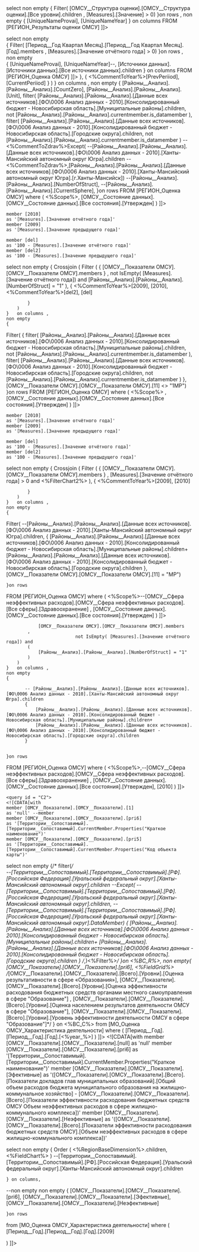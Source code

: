 <?xml version="1.0" encoding="utf-8"?>
<root>

  <query id = "AllScope">
    <![CDATA[--Scope
with
    member [UniqueNameYear]
    as '[ОМСУ__Структура оценки].[ОМСУ__Структура оценки].currentmember.UniqueName'
    member [UniqueNameProvai]
    as '[Источники данных].[Источники данных].currentmember.UniqueName'

select
    non empty
    {
    Filter(
[ОМСУ__Структура оценки].[ОМСУ__Структура оценки].[Все уровни].children
        , [Measures].[Значение] > 0)
    }on rows ,
    non empty
    {
    [UniqueNameProvai],
        [UniqueNameYear]
    }   on columns
FROM  [РЕГИОН_Результаты оценки ОМСУ] ]]>
  </query>

  <query id = "AllYear">
    <![CDATA[--Period   
with   
    member [UniqueNameYear]
    as '[Период__Год Квартал Месяц].currentmember.UniqueName'
    member [UniqueNameProvai]
    as '[Источники данных].[Источники данных].currentmember.UniqueName'

select
    non empty    
    {
    Filter(
        [Период__Год Квартал Месяц].[Период__Год Квартал Месяц].[Год].members 
        , [Measures].[Значение отчётного года] > 0)
    }on rows ,
    non empty    
    {
    [UniqueNameProvai],
        [UniqueNameYear]--,        [Источники данных].[Источники данных].[Все источники данных].children
    }   on columns
FROM [РЕГИОН_Оценка ОМСУ] ]]>
 </query>
  <query id = "Grid">
    <![CDATA[with     
    member [UniqueNameYear]     
    as '[Период__Год Квартал Месяц].currentmember.UniqueName'     
    member [UniqueNameProvai]     
    as '[Источники данных].[Источники данных].currentmember.UniqueName'     
    member [Районы__Анализ].[Районы__Анализ].[CurrentSphere]     
    as '[ОМСУ__Показатели ОМСУ].[ОМСУ__Показатели ОМСУ].currentmember.Properties("Сфера неэффективных расходов")'      
    member [Районы__Анализ].[Районы__Анализ].[Unit] 
    as '[ОМСУ__Показатели ОМСУ].[ОМСУ__Показатели ОМСУ].currentmember.Properties("Единица измерения")'  
    member [Районы__Анализ].[Районы__Анализ].[NumberOfStruct] 
    as '[ОМСУ__Показатели ОМСУ].[ОМСУ__Показатели ОМСУ].currentmember.Properties("Номер в структуре")'
    member [Районы__Анализ].[Районы__Анализ].[CountZero]
    as '[ОМСУ__Показатели ОМСУ].[ОМСУ__Показатели ОМСУ].currentmember.Properties("Разрядность")'
    member [Районы__Анализ].[Районы__Анализ].[dm]
    as '[ОМСУ__Показатели ОМСУ].[ОМСУ__Показатели ОМСУ].currentmember.is_DataMember'
    member [CurrentPeriiod]    
    as 'str([Measures].[Значение отчётного года])+"str"'    
    member [PrevPeriiod]    
    as 'str([Measures].[Значение предыдущего года])+"str"'   
select
    non empty     
    {
        Crossjoin  
        (
            {<%FilterGrid%>},
            {
                <%CommentToYear%>[PrevPeriiod],
                [CurrentPeriiod]   
            }     
        )  
    }   on columns ,
    non empty     
    {
        [Районы__Анализ].[Районы__Анализ].[CountZero],        
        [Районы__Анализ].[Районы__Анализ].[Unit],
         filter(
        [Районы__Анализ].[Районы__Анализ].[Данные всех источников].[ФО\0006 Анализ данных - 2010].[Консолидированный бюджет - Новосибирская область].[Муниципальные районы].children,
        not [Районы__Анализ].[Районы__Анализ].currentmember.is_datamember
        ),
        filter(
        [Районы__Анализ].[Районы__Анализ].[Данные всех источников].[ФО\0006 Анализ данных - 2010].[Консолидированный бюджет - Новосибирская область].[Городские округа].children,
        not [Районы__Анализ].[Районы__Анализ].currentmember.is_datamember
        )
        --<%CommentToZdrav%>Except(
        --[Районы__Анализ].[Районы__Анализ].[Данные всех источников].[ФО\0006 Анализ данных - 2010].[Ханты-Мансийский автономный округ Югра].children
        --<%CommentToZdrav%>,[Районы__Анализ].[Районы__Анализ].[Данные всех источников].[ФО\0006 Анализ данных - 2010].[Ханты-Мансийский автономный округ Югра].[г.Ханты-Мансийск])
        --[Районы__Анализ].[Районы__Анализ].[NumberOfStruct],
        --[Районы__Анализ].[Районы__Анализ].[CurrentSphere],
    }on rows     
FROM [РЕГИОН_Оценка ОМСУ]     
where 
    (
     <%Scope%>,
     [ОМСУ__Состояние данных].[ОМСУ__Состояние данных].[Все состояния].[Утвержден]
    ) 
]]>
  </query>
  
  <query id = "Chart">
    <![CDATA[with
    member [UniqueNameYear]
    as '[Период__Год Квартал Месяц].currentmember.UniqueName'
    member [UniqueNameProvai]
    as '[Источники данных].[Источники данных].currentmember.UniqueName'
    member [Районы__Анализ].[Районы__Анализ].[CurrentSphere]
    as '[ОМСУ__Показатели ОМСУ].[ОМСУ__Показатели ОМСУ].currentmember.Properties("Сфера неэффективных расходов")'
    member [Районы__Анализ].[Районы__Анализ].[Unit]
    as '[ОМСУ__Показатели ОМСУ].[ОМСУ__Показатели ОМСУ].currentmember.Properties("Единица измерения")'
    member [Районы__Анализ].[Районы__Анализ].[NumberOfStruct]
    as '[ОМСУ__Показатели ОМСУ].[ОМСУ__Показатели ОМСУ].currentmember.Properties("Номер в структуре")'
    member [Районы__Анализ].[Районы__Анализ].[CountZero]
    as '[ОМСУ__Показатели ОМСУ].[ОМСУ__Показатели ОМСУ].currentmember.Properties("Разрядность")'
    member [ОМСУ__Показатели ОМСУ].[ОМСУ__Показатели ОМСУ].[11]
    as '[Районы__Анализ].[Районы__Анализ].currentmember.Properties("Тип территорий")'

    member [2010]
    as '[Measures].[Значение отчётного года]'
    member [2009]
    as '[Measures].[Значение предыдущего года]'

    member [del]
    as '100 - [Measures].[Значение отчётного года]'
    member [del2]
    as '100 - [Measures].[Значение предыдущего года]'

select
    non empty
    {
        Crossjoin
        (
            Filter
            (
                {
                   [ОМСУ__Показатели ОМСУ].[ОМСУ__Показатели ОМСУ].members
                }
                 ,
                  not IsEmpty( [Measures].[Значение отчётного года]) and
                [Районы__Анализ].[Районы__Анализ].[NumberOfStruct] = "1"
            ),
            {
                <%CommentToYear%>[2009],
                [2010],
<%CommentToYear%>[del2],
[del]

            }
        )
    }   on columns ,
    non empty
    {
Filter(
        {
        filter(
        [Районы__Анализ].[Районы__Анализ].[Данные всех источников].[ФО\0006 Анализ данных - 2010].[Консолидированный бюджет - Новосибирская область].[Муниципальные районы].children,
        not [Районы__Анализ].[Районы__Анализ].currentmember.is_datamember
        ),
        filter(
        [Районы__Анализ].[Районы__Анализ].[Данные всех источников].[ФО\0006 Анализ данных - 2010].[Консолидированный бюджет - Новосибирская область].[Городские округа].children,
        not [Районы__Анализ].[Районы__Анализ].currentmember.is_datamember
        )
        }, [ОМСУ__Показатели ОМСУ].[ОМСУ__Показатели ОМСУ].[11] <> "1МР")
    }on rows
FROM [РЕГИОН_Оценка ОМСУ]
where
    (
     <%Scope%>
     ,
     [ОМСУ__Состояние данных].[ОМСУ__Состояние данных].[Все состояния].[Утвержден]
    )
]]>
  </query>

  <query id = "Chart2">
    <![CDATA[with
    member [UniqueNameYear]
    as '[Период__Год Квартал Месяц].currentmember.UniqueName'
    member [UniqueNameProvai]
    as '[Источники данных].[Источники данных].currentmember.UniqueName'
    member [Районы__Анализ].[Районы__Анализ].[CurrentSphere]
    as '[ОМСУ__Показатели ОМСУ].[ОМСУ__Показатели ОМСУ].currentmember.Properties("Сфера неэффективных расходов")'
    member [Районы__Анализ].[Районы__Анализ].[Unit]
    as '[ОМСУ__Показатели ОМСУ].[ОМСУ__Показатели ОМСУ].currentmember.Properties("Единица измерения")'
    member [Районы__Анализ].[Районы__Анализ].[NumberOfStruct]
    as '[ОМСУ__Показатели ОМСУ].[ОМСУ__Показатели ОМСУ].currentmember.Properties("Номер в структуре")'
    member [Районы__Анализ].[Районы__Анализ].[CountZero]
    as '[ОМСУ__Показатели ОМСУ].[ОМСУ__Показатели ОМСУ].currentmember.Properties("Разрядность")'
    member [ОМСУ__Показатели ОМСУ].[ОМСУ__Показатели ОМСУ].[11]
    as '[Районы__Анализ].[Районы__Анализ].currentmember.Properties("Тип территорий")'

    member [2010]
    as '[Measures].[Значение отчётного года]'
    member [2009]
    as '[Measures].[Значение предыдущего года]'

    member [del]
    as '100 - [Measures].[Значение отчётного года]'
    member [del2]
    as '100 - [Measures].[Значение предыдущего года]'

select
    non empty
    {
        Crossjoin
        (
            Filter
            (
                {
                [ОМСУ__Показатели ОМСУ].[ОМСУ__Показатели ОМСУ].members
                }
                 ,
                [Measures].[Значение отчётного года] > 0 and
                <%FilterChart2%>
            ),
            {
                <%CommentToYear%>[2009],
                [2010]

            }
        )
    }   on columns ,
    non empty
    {
Filter(
        --[Районы__Анализ].[Районы__Анализ].[Данные всех источников].[ФО\0006 Анализ данных - 2010].[Ханты-Мансийский автономный округ Югра].children,
        {
        [Районы__Анализ].[Районы__Анализ].[Данные всех источников].[ФО\0006 Анализ данных - 2010].[Консолидированный бюджет - Новосибирская область].[Муниципальные районы].children+
        [Районы__Анализ].[Районы__Анализ].[Данные всех источников].[ФО\0006 Анализ данных - 2010].[Консолидированный бюджет - Новосибирская область].[Городские округа].children
        },
         [ОМСУ__Показатели ОМСУ].[ОМСУ__Показатели ОМСУ].[11] = "МР")

    }on rows
FROM [РЕГИОН_Оценка ОМСУ]
where
    (
     <%Scope%>--[ОМСУ__Сфера неэффективных расходов].[ОМСУ__Сфера неэффективных расходов].[Все сферы].[Здравоохранение]
     ,
     [ОМСУ__Состояние данных].[ОМСУ__Состояние данных].[Все состояния].[Утвержден]
    )
]]>
  </query>

  <query id = "MAP">
    <![CDATA[with
    member [UniqueNameYear]
    as '[Период__Год Квартал Месяц].currentmember.UniqueName'
    member [UniqueNameProvai]
    as '[Источники данных].[Источники данных].currentmember.UniqueName'
    member [Районы__Анализ].[Районы__Анализ].[CurrentSphere]
    as '[ОМСУ__Показатели ОМСУ].[ОМСУ__Показатели ОМСУ].currentmember.Properties("Сфера неэффективных расходов")'
    member [Районы__Анализ].[Районы__Анализ].[Unit]
    as '[ОМСУ__Показатели ОМСУ].[ОМСУ__Показатели ОМСУ].currentmember.Properties("Единица измерения")'
    member [Районы__Анализ].[Районы__Анализ].[NumberOfStruct]
    as '[ОМСУ__Показатели ОМСУ].[ОМСУ__Показатели ОМСУ].currentmember.Properties("Номер в структуре")'
    member [Районы__Анализ].[Районы__Анализ].[CountZero]
    as '[ОМСУ__Показатели ОМСУ].[ОМСУ__Показатели ОМСУ].currentmember.Properties("Разрядность")'
    member [ОМСУ__Показатели ОМСУ].[ОМСУ__Показатели ОМСУ].[11]
    as '[Районы__Анализ].[Районы__Анализ].currentmember.Properties("Тип территорий")'
    member [2010]
    as '[Measures].[Значение отчётного года]'
    member [2009]
    as '[Measures].[Значение предыдущего года]'
    member [del]
    as '100 - [Measures].[Значение отчётного года]'
    member [del2]
    as '100 - [Measures].[Значение предыдущего года]'
select
    non empty
    {
         Filter
        (

                [ОМСУ__Показатели ОМСУ].[ОМСУ__Показатели ОМСУ].members
            ,
                              not IsEmpty( [Measures].[Значение отчётного года]) and
            (
                [Районы__Анализ].[Районы__Анализ].[NumberOfStruct] = "1"
            )
        )
    }   on columns ,
    non empty
    {

           -- [Районы__Анализ].[Районы__Анализ].[Данные всех источников].[ФО\0006 Анализ данных - 2010].[Ханты-Мансийский автономный округ Югра].children
           {
               [Районы__Анализ].[Районы__Анализ].[Данные всех источников].[ФО\0006 Анализ данных - 2010].[Консолидированный бюджет - Новосибирская область].[Муниципальные районы].children+
               [Районы__Анализ].[Районы__Анализ].[Данные всех источников].[ФО\0006 Анализ данных - 2010].[Консолидированный бюджет - Новосибирская область].[Городские округа].children
           }


    }on rows
FROM [РЕГИОН_Оценка ОМСУ]
where
    (
        <%Scope%>,--[ОМСУ__Сфера неэффективных расходов].[ОМСУ__Сфера неэффективных расходов].[Все сферы].[Здравоохранение] ,
        [ОМСУ__Состояние данных].[ОМСУ__Состояние данных].[Все состояния].[Утвержден],
        [2010]
    ) 
]]>
  </query>
  
    <query id = "C2">
    <![CDATA[with
    member [ОМСУ__Показатели].[ОМСУ__Показатели].[1]
    as 'null' --member
    member [ОМСУ__Показатели].[ОМСУ__Показатели].[pri6]
    as '[Территории__Сопоставимый].[Территории__Сопоставимый].CurrentMember.Properties("Краткое наименование")'
    member [ОМСУ__Показатели].[ОМСУ__Показатели].[pri5]
    as '[Территории__Сопоставимый].[Территории__Сопоставимый].CurrentMember.Properties("Код объекта карты")'
select
    non empty
    {/*
filter(*/            
--[Территории__Сопоставимый].[Территории__Сопоставимый].[РФ].[Российская Федерация].[Уральский федеральный округ].[Ханты-Мансийский автономный округ].children
--Except(
--[Территории__Сопоставимый].[Территории__Сопоставимый].[РФ].[Российская Федерация].[Уральский федеральный округ].[Ханты-Мансийский автономный округ].children,
--[Территории__Сопоставимый].[Территории__Сопоставимый].[РФ].[Российская Федерация].[Уральский федеральный округ].[Ханты-Мансийский автономный округ].DataMember)
{
[Районы__Анализ].[Районы__Анализ].[Данные всех источников].[ФО\0006 Анализ данных - 2010].[Консолидированный бюджет - Новосибирская область].[Муниципальные районы].children+
        [Районы__Анализ].[Районы__Анализ].[Данные всех источников].[ФО\0006 Анализ данных - 2010].[Консолидированный бюджет - Новосибирская область].[Городские округа].children
}
/*,)<%Filter%>*/
    }on <%BC_R%>,
    non empty{
    [ОМСУ__Показатели].[ОМСУ__Показатели].[pri6],
    <%FieldGrid%>
/*[ОМСУ__Показатели].[ОМСУ__Показатели].[Всего].[Уровни].[Оценка результативности в сфере «Образования»],
[ОМСУ__Показатели].[ОМСУ__Показатели].[Всего].[Уровни].[Оценка эффективности расходования бюджетных средств органами местного самоуправления в сфере "Образование"] ,
[ОМСУ__Показатели].[ОМСУ__Показатели].[Всего].[Уровни].[Оценка населением результатов деятельности ОМСУ в сфере "Образование"],
[ОМСУ__Показатели].[ОМСУ__Показатели].[Всего].[Уровни].[Уровень эффективности деятельности ОМСУ в сфере "Образование"]*/
    } on <%BC_C%>
from [МО_Оценка ОМСУ_Характеристика деятельности]
where
(
	[Период__Год].[Период__Год].[Год].[<%year_%>]
)
]]>
  </query>
  <query id = "structChart">
    <![CDATA[with
member
[ОМСУ__Показатели].[ОМСУ__Показатели].[null] as 'null'
member [ОМСУ__Показатели].[ОМСУ__Показатели].[pri6]
as '[Территории__Сопоставимый].[Территории__Сопоставимый].CurrentMember.Properties("Краткое наименование")'
member [ОМСУ__Показатели].[ОМСУ__Показатели].[Эфективные]
as '([ОМСУ__Показатели].[ОМСУ__Показатели].[Всего].[Показатели докладов глав муниципальных образований].[Общий объем расходов бюджета муниципального образования на жилищно-коммунальное хозяйство] - [ОМСУ__Показатели].[ОМСУ__Показатели].[Всего].[Показатели эффективности расходования бюджетных средств ОМСУ Объем неэффективных расходов в сфере жилищно-коммунального комплекса])'
member [ОМСУ__Показатели].[ОМСУ__Показатели].[Неэфективные]
as '([ОМСУ__Показатели].[ОМСУ__Показатели].[Всего].[Показатели эффективности расходования бюджетных средств ОМСУ].[Объем неэффективных расходов в сфере жилищно-коммунального комплекса])'

select
 non empty {
  Order
        (
<%RegionBaseDimension%>.children,
<%FieldChart%> 
)
--[Территории__Сопоставимый].[Территории__Сопоставимый].[РФ].[Российская Федерация].[Уральский федеральный округ].[Ханты-Мансийский автономный округ].children

    } on columns,
  --non empty
 non empty {
[ОМСУ__Показатели].[ОМСУ__Показатели].[pri6],
[ОМСУ__Показатели].[ОМСУ__Показатели].[Эфективные],
[ОМСУ__Показатели].[ОМСУ__Показатели].[Неэфективные]

    }on rows
from [МО_Оценка ОМСУ_Характеристика деятельности]
where
(
	[Период__Год].[Период__Год].[Год].[2009]
	
)
]]>
  </query>
</root>